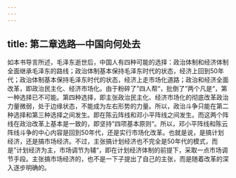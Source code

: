 ```yaml
---
---
---
```

title: 第二章选路—中国向何处去
---



如本书导言所述，毛泽东逝世后，中国人有四种可能的选择：政治体制和经济体制全面继承毛泽东的路线；政治体制基本保持毛泽东时代的状态，经济上回到50年代；政治体制基本保持毛泽东时代的状态，经济上走市场化道路；政治和经济全面改革，即政治民主化、经济市场化。由于粉碎了”四人帮“，批倒了”两个凡是“，第一种选择已不可能。第四种选择，即主张政治民主化、经济市场化的彻底改革政治力量微弱，处于边缘状态，不能成为左右形势的力量。所以，政治斗争只能在第二种选择和第三种选择之间发生。即在陈云阵线和邓小平阵线之间发生。而这两个阵线在政治改革上基本是一致的，即坚持”四项基本原则“。所以，邓小平阵线和陈云阵线斗争的中心内容是回到50年代，还是实行市场化改革。也就是说，是搞计划经济，还是搞市场经济。不过，主张搞计划经济也不完全是50年代的模式，而是”计划经济为主，市场调节为辅“，即在计划经济体制的前提下，采取一点市场调节手段。主张搞市场经济的，也不是一下子提出了自己的主张，而是随着改革的深入逐步明确的。